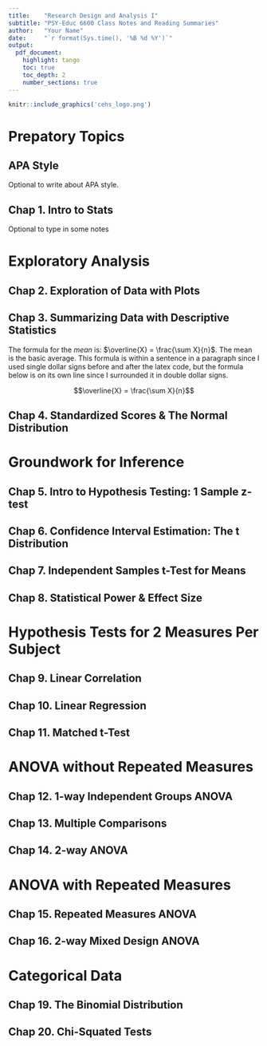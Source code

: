 ---
title:    "Research Design and Analysis I"
subtitle: "PSY-Educ 6600 Class Notes and Reading Summaries"
author:   "Your Name"
date:     "`r format(Sys.time(), '%B %d %Y')`"
output:  
  pdf_document:
    highlight: tango
    toc: true
    toc_depth: 2 
    number_sections: true
---



```{r, echo=FALSE, out.width = "40%", fig.align='center', fig.cap="Taught by Sarah Schwartz and Tyson Barrett"}
knitr::include_graphics('cehs_logo.png')
```



\clearpage

# Prepatory Topics {-}

## APA Style


Optional to write about APA style.





\clearpage

## Chap 1. Intro to Stats

Optional to type in some notes



\clearpage

# Exploratory Analysis

## Chap 2. Exploration of Data with Plots





\clearpage

## Chap 3. Summarizing Data with Descriptive Statistics



The formula for the *mean* is: $\overline{X} = \frac{\sum X}{n}$.  The mean is the basic average.  This formula is within a sentence in a paragraph since I used single dollar signs before and after the latex code, but the formula below is on its own line since I surrounded it in double dollar signs.

$$\overline{X} = \frac{\sum X}{n}$$


\clearpage

## Chap 4. Standardized Scores & The Normal Distribution





\clearpage

# Groundwork for Inference

## Chap 5. Intro to Hypothesis Testing: 1 Sample z-test




\clearpage

## Chap 6. Confidence Interval Estimation: The t Distribution




\clearpage

## Chap 7. Independent Samples t-Test for Means




\clearpage

## Chap 8. Statistical Power & Effect Size






\clearpage

# Hypothesis Tests for 2 Measures Per Subject

## Chap 9. Linear Correlation




\clearpage

## Chap 10. Linear Regression




\clearpage

## Chap 11. Matched t-Test





\clearpage

# ANOVA without Repeated Measures

## Chap 12. 1-way Independent Groups ANOVA





\clearpage

## Chap 13. Multiple Comparisons





\clearpage

## Chap 14. 2-way ANOVA





\clearpage

# ANOVA with Repeated Measures

## Chap 15. Repeated Measures ANOVA






\clearpage

## Chap 16. 2-way Mixed Design ANOVA





\clearpage

# Categorical Data

## Chap 19. The Binomial Distribution





\clearpage

## Chap 20. Chi-Squated Tests





